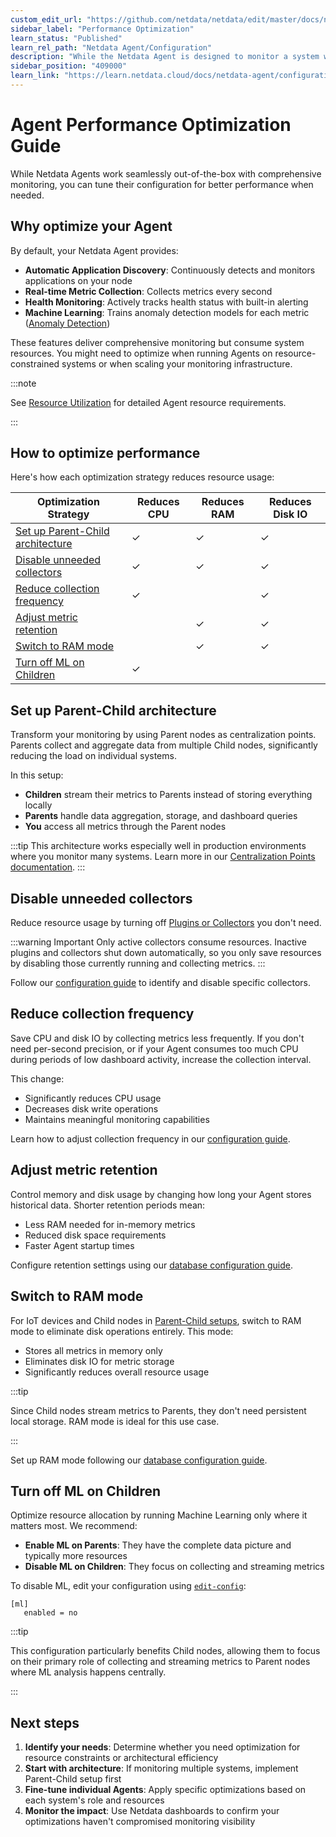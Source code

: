 ```yaml
---
custom_edit_url: "https://github.com/netdata/netdata/edit/master/docs/netdata-agent/configuration/optimize-the-netdata-agents-performance.md"
sidebar_label: "Performance Optimization"
learn_status: "Published"
learn_rel_path: "Netdata Agent/Configuration"
description: "While the Netdata Agent is designed to monitor a system with only 1% CPU, you can optimize its performance for low-resource systems."
sidebar_position: "409000"
learn_link: "https://learn.netdata.cloud/docs/netdata-agent/configuration/performance-optimization"
---
```


# Agent Performance Optimization Guide

While Netdata Agents work seamlessly out-of-the-box with comprehensive monitoring, you can tune their configuration for better performance when needed.

## Why optimize your Agent

By default, your Netdata Agent provides:

- **Automatic Application Discovery**: Continuously detects and monitors applications on your node
- **Real-time Metric Collection**: Collects metrics every second
- **Health Monitoring**: Actively tracks health status with built-in alerting
- **Machine Learning**: Trains anomaly detection models for each metric ([Anomaly Detection](https://github.com/netdata/netdata/blob/master/src/ml/README.md))

These features deliver comprehensive monitoring but consume system resources. You might need to optimize when running Agents on resource-constrained systems or when scaling your monitoring infrastructure.

:::note

See [Resource Utilization](/docs/netdata-agent/resource-utilization) for detailed Agent resource requirements.

:::

## How to optimize performance

Here's how each optimization strategy reduces resource usage:

| Optimization Strategy                                                 | Reduces CPU | Reduces RAM | Reduces Disk IO |
|-----------------------------------------------------------------------|-------------|-------------|-----------------|
| [Set up Parent-Child architecture](#set-up-parent-child-architecture) | ✓           | ✓           | ✓               |
| [Disable unneeded collectors](#disable-unneeded-collectors)           | ✓           | ✓           | ✓               |
| [Reduce collection frequency](#reduce-collection-frequency)           | ✓           |             | ✓               |
| [Adjust metric retention](#adjust-metric-retention)                   |             | ✓           | ✓               |
| [Switch to RAM mode](#switch-to-ram-mode)                             |             | ✓           | ✓               |
| [Turn off ML on Children](#turn-off-ml-on-children)                   | ✓           |             |                 |

## Set up Parent-Child architecture

Transform your monitoring by using Parent nodes as centralization points. Parents collect and aggregate data from multiple Child nodes, significantly reducing the load on individual systems.

In this setup:

- **Children** stream their metrics to Parents instead of storing everything locally
- **Parents** handle data aggregation, storage, and dashboard queries
- **You** access all metrics through the Parent nodes

:::tip
This architecture works especially well in production environments where you monitor many systems. Learn more in our [Centralization Points documentation](/docs/observability-centralization-points/README.md).
:::

## Disable unneeded collectors

Reduce resource usage by turning off [Plugins or Collectors](/docs/collecting-metrics) you don't need.

:::warning Important
Only active collectors consume resources. Inactive plugins and collectors shut down automatically, so you only save resources by disabling those currently running and collecting metrics.
:::

Follow our [configuration guide](/docs/collecting-metrics/collectors-configuration) to identify and disable specific collectors.

## Reduce collection frequency

Save CPU and disk IO by collecting metrics less frequently. If you don't need per-second precision, or if your Agent consumes too much CPU during periods of low dashboard activity, increase the collection interval.

This change:

- Significantly reduces CPU usage
- Decreases disk write operations
- Maintains meaningful monitoring capabilities

Learn how to adjust collection frequency in our [configuration guide](/docs/collecting-metrics/collectors-configuration).

## Adjust metric retention

Control memory and disk usage by changing how long your Agent stores historical data. Shorter retention periods mean:

- Less RAM needed for in-memory metrics
- Reduced disk space requirements
- Faster Agent startup times

Configure retention settings using our [database configuration guide](/docs/netdata-agent/configuration/database).

## Switch to RAM mode

For IoT devices and Child nodes in [Parent-Child setups](/docs/observability-centralization-points/README.md), switch to RAM mode to eliminate disk operations entirely. This mode:

- Stores all metrics in memory only
- Eliminates disk IO for metric storage
- Significantly reduces overall resource usage

:::tip

Since Child nodes stream metrics to Parents, they don't need persistent local storage. RAM mode is ideal for this use case.

:::

Set up RAM mode following our [database configuration guide](/docs/netdata-agent/configuration/database).

## Turn off ML on Children

Optimize resource allocation by running Machine Learning only where it matters most. We recommend:

- **Enable ML on Parents**: They have the complete data picture and typically more resources
- **Disable ML on Children**: They focus on collecting and streaming metrics

To disable ML, edit your configuration using [`edit-config`](/docs/netdata-agent/configuration#edit-configuration-files):

```text
[ml]
   enabled = no
```

:::tip

This configuration particularly benefits Child nodes, allowing them to focus on their primary role of collecting and streaming metrics to Parent nodes where ML analysis happens centrally.

:::

## Next steps

1. **Identify your needs**: Determine whether you need optimization for resource constraints or architectural efficiency
2. **Start with architecture**: If monitoring multiple systems, implement Parent-Child setup first
3. **Fine-tune individual Agents**: Apply specific optimizations based on each system's role and resources
4. **Monitor the impact**: Use Netdata dashboards to confirm your optimizations haven't compromised monitoring visibility
